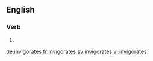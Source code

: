 ==English==

===Verb===
{{head|en}}

# {{en-third-person singular of|invigorate}}

[[de:invigorates]]
[[fr:invigorates]]
[[sv:invigorates]]
[[vi:invigorates]]
